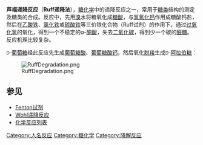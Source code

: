 '''芦福递降反应'''（'''Ruff递降法'''），[[糖化学|糖化学]]中的递降反应之一，常用于[[糖类|糖类]]结构的测定及糖类的合成。反应中，先用[[溴|溴]]水将糖氧化成[[糖酸|糖酸]]，与[[氢氧化钙|氢氧化钙]]作用成糖酸钙盐，然后在[[乙酸铁|乙酸铁]]、[[氯化铁|氯化铁]]或[[硫酸铁|硫酸铁]]等三价铁化合物（Ruff试剂）的作用下，通过[[过氧化氢|过氧化氢]]的氧化，得到一个不稳定的α-[[酮酸|酮酸]]，失去[[二氧化碳|二氧化碳]]，得到少一个碳的[[醛糖|醛糖]]。反应机理比较复杂。

<small>D-</small>[[葡萄糖|葡萄糖]]经此反应先生成[[葡萄糖酸|葡萄糖酸]]、[[葡萄糖酸钙|葡萄糖酸钙]]，然后氧化[[脱羧|脱羧]]生成<small>D-</small>[[阿拉伯糖|阿拉伯糖]]：

[[File:RuffDegradation.png|center]]

== 参见 ==
*[[Fenton试剂|Fenton试剂]]
*[[Wohl递降反应|Wohl递降反应]]
*[[化学反应列表|化学反应列表]]

[[Category:人名反应|Category:人名反应]]
[[Category:糖化学|Category:糖化学]]
[[Category:降解反应|Category:降解反应]]